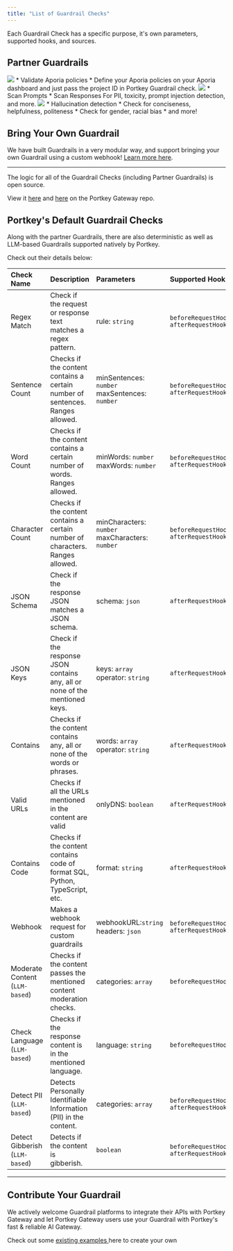 ```yaml
---
title: "List of Guardrail Checks"
---
```


Each Guardrail Check has a specific purpose, it's own parameters, supported hooks, and sources.

## Partner Guardrails

<CardGroup cols={3}>

  <Card title="Apora" href="/product/guardrails/list-of-guardrail-checks/aporia">
    <img src="/images/guardrails/logo-1.avif"  />
    * Validate Aporia policies
    * Define your Aporia policies on your Aporia dashboard and just pass the project ID in Portkey Guardrail check.
  </Card>

  <Card title="Pillar" href="/product/guardrails/list-of-guardrail-checks/pillar">
    <img src="/images/guardrails/logo-2.avif"  />
    * Scan Prompts
    * Scan Responses
     For PII, toxicity, prompt injection detection, and more.
  </Card>

  <Card title="Patronus" href="/product/guardrails/list-of-guardrail-checks/patronus-ai">
  <img src="/images/guardrails/logo-3.avif" />
    * Hallucination detection
    * Check for conciseness, helpfulness, politeness
    * Check for gender, racial bias
    * and more!
  </Card>
</CardGroup>

## Bring Your Own Guardrail

We have built Guardrails in a very modular way, and support bringing your own Guardrail using a custom webhook! [Learn more here](/product/guardrails/list-of-guardrail-checks/bring-your-own-guardrails).

---

The logic for all of the Guardrail Checks (including Partner Guardrails) is open source.

<Info>

  View it [here](https://github.com/Portkey-AI/gateway/tree/feat/plugins/plugins/default) and [here](https://github.com/Portkey-AI/gateway/tree/feat/plugins/plugins/portkey) on the Portkey Gateway repo.
</Info>

## Portkey's Default Guardrail Checks

Along with the partner Guardrails, there are also deterministic as well as LLM-based Guardrails supported natively by Portkey.

Check out their details below:

| Check Name | Description | Parameters | Supported Hooks |
| :--- | :--- | :--- | :--- |
| Regex Match | Check if the request or response text matches a regex pattern. | rule: `string` | `beforeRequestHook` `afterRequestHook` |
| Sentence Count | Checks if the content contains a certain number of sentences. Ranges allowed. | minSentences: `number` maxSentences: `number` | `beforeRequestHook` `afterRequestHook` |
| Word Count | Checks if the content contains a certain number of words. Ranges allowed. | minWords: `number` maxWords: `number` | `beforeRequestHook` `afterRequestHook` |
| Character Count | Checks if the content contains a certain number of characters. Ranges allowed. | minCharacters: `number` maxCharacters: `number` | `beforeRequestHook` `afterRequestHook` |
| JSON Schema | Check if the response JSON matches a JSON schema. | schema: `json` | `afterRequestHook` |
| JSON Keys | Check if the response JSON contains any, all or none of the mentioned keys. | keys: `array` operator: `string` | `afterRequestHook` |
| Contains | Checks if the content contains any, all or none of the words or phrases. | words: `array` operator: `string` | `afterRequestHook` |
| Valid URLs | Checks if all the URLs mentioned in the content are valid | onlyDNS: `boolean` | `afterRequestHook` |
| Contains Code | Checks if the content contains code of format SQL, Python, TypeScript, etc. | format: `string` | `afterRequestHook` |
| Webhook | Makes a webhook request for custom guardrails | webhookURL:`string` headers: `json` | `beforeRequestHook` `afterRequestHook` |
| Moderate Content (`LLM-based`) | Checks if the content passes the mentioned content moderation checks. | categories: `array` | `beforeRequestHook` |
| Check Language (`LLM-based`) | Checks if the response content is in the mentioned language. | language: `string` | `beforeRequestHook` |
| Detect PII (`LLM-based`) | Detects Personally Identifiable Information (PII) in the content. | categories: `array` | `beforeRequestHook` `afterRequestHook` |
| Detect Gibberish (`LLM-based`) | Detects if the content is gibberish. | `boolean` | `beforeRequestHook` `afterRequestHook` |

---

## Contribute Your Guardrail

We actively welcome Guardrail platforms to integrate their APIs with Portkey Gateway and let Portkey Gateway users use your Guardrail with Portkey's fast & reliable AI Gateway.

Check out some [existing examples ](https://github.com/portkey-ai/gateway)here to create your own
